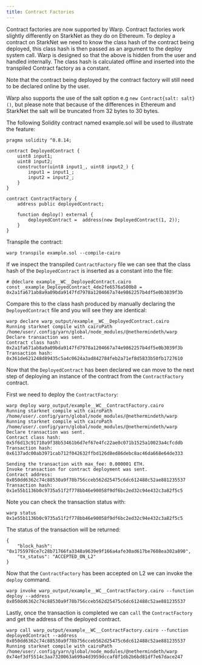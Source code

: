 ```yaml
---
title: Contract Factories
---
```


Contract factories are now supported by Warp. Contract factories work slightly differently on StarkNet as they do on Ethereum.
To deploy a contract on StarkNet we need to know the class hash of the contract being deployed, this class hash is then passed
as an argument to the deploy system call. Warp is designed so that the above is hidden from the user and handled internally.
The class hash is calculated offline and inserted into the transpiled Contract factory as a constant.

Note that the contract being deployed by the contract factory will still need to be declared online by the user.

Warp also supports the use of the salt option e.g `new Contract{salt: salt}()`, but please note that because of the differences
in Ethereum and StarkNet the salt will be truncated from 32 bytes to 30 bytes.

The following Solidity contract named example.sol will be used to illustrate the feature:

```
pragma solidity ^0.8.14;

contract DeployedContract {
	uint8 input1;
	uint8 input2;
	constructor(uint8 input1_, uint8 input2_) {
		input1 = input1_;
		input2 = input2_;
	}
}

contract ContractFactory {
	address public deployedContract;

	function deploy() external {
		deployedContract =  address(new DeployedContract(1, 2));
	}
}
```

Transpile the contract:

```
warp transpile example.sol --compile-cairo
```

If we inspect the transpiled `ContractFactory` file we can see that the class hash of the `DeployedContract` is inserted as a constant into the file:

```
# @declare example__WC__DeployedContract.cairo
const _example_DeployedContract_4de2fe6576a500b8 = 0x2a1fa671ab8a9a09bda9147fd7978a1204667a74e9862257b4df5e0b3039f3b
```

Compare this to the class hash produced by manually declaring the `DeployedContract` file and you will see they are identical:

```
warp declare warp_output/example__WC__DeployedContract.cairo
Running starknet compile with cairoPath /home/user/.config/yarn/global/node_modules/@nethermindeth/warp
Declare transaction was sent.
Contract class hash: 0x2a1fa671ab8a9a09bda9147fd7978a1204667a74e9862257b4df5e0b3039f3b
Transaction hash: 0x361de621248d89435c5a4c0624a3ad842784feb2a71ef8d5833b50fb1727610
```

Now that the `DeployedContract` has been declared we can move to the next step of deploying an instance of the contract from the `ContractFactory` contract.

First we need to deploy the `ContractFactory`:

```
warp deploy warp_output/example__WC__ContractFactory.cairo
Running starknet compile with cairoPath /home/user/.config/yarn/global/node_modules/@nethermindeth/warp
Running starknet compile with cairoPath /home/user/.config/yarn/global/node_modules/@nethermindeth/warp
Declare transaction was sent.
Contract class hash: 0x5f6d13c91710a9f38b53461b6d7ef67e4fc22ae0c071b1525a10023a4cfcddb
Transaction hash: 0x6137adc00ab3971cab712f042632ffbd126d8ed86debc8ac46da668e64de333

Sending the transaction with max_fee: 0.000001 ETH.
Invoke transaction for contract deployment was sent.
Contract address: 0x050dd6362c74c88530a9f78b756cceb562d25475c6dc612488c52ae881235537
Transaction hash: 0x1e55b1136b0c9735a51f2f778bb46e90058f9df6bc2ed32c94e432c3a82f5c5
```

Note you can check the transaction status with:

```
warp status 0x1e55b1136b0c9735a51f2f778bb46e90058f9df6bc2ed32c94e432c3a82f5c5
```

The status of the transaction will be returned:

```
{
    "block_hash": "0x1755978ce7c28b71766fa3348a9639e9f166a4afe30ad617be7608ea302a890",
    "tx_status": "ACCEPTED_ON_L2"
}
```

Now that the `ContractFactory` has been accepted on L2 we can invoke the `deploy` command.

```
warp invoke warp_output/example__WC__ContractFactory.cairo --function deploy --address 0x050dd6362c74c88530a9f78b756cceb562d25475c6dc612488c52ae881235537
```

Lastly, once the transaction is completed we can `call` the `ContractFactory` and get the address of the deployed contract.

```
warp call warp_output/example__WC__ContractFactory.cairo --function deployedContract --address 0x050dd6362c74c88530a9f78b756cceb562d25475c6dc612488c52ae881235537
Running starknet compile with cairoPath /home/user/.config/yarn/global/node_modules/@nethermindeth/warp
0x74ef3df5514c3aa7320063a699a4d3959dccaf8f1db2b6bd81df7e67dace247
```
